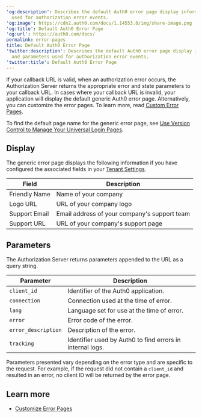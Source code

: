 ---
'og:description': Describes the default Auth0 error page display information and parameters
  used for authorization error events.
'og:image': https://cdn2.auth0.com/docs/1.14553.0/img/share-image.png
'og:title': Default Auth0 Error Page
'og:url': https://auth0.com/docs/
permalink: error-pages
title: Default Auth0 Error Page
'twitter:description': Describes the default Auth0 error page display information
  and parameters used for authorization error events.
'twitter:title': Default Auth0 Error Page
---
If your callback URL is valid, when an authorization error occurs, the <Tooltip tip="Authorization Server: Centralized server that contributes to defining the boundaries of a user’s access. For example, your authorization server can control the data, tasks, and features available to a user." cta="View Glossary" href="/docs/glossary?term=Authorization+Server">Authorization Server</Tooltip> returns the appropriate error and state parameters to your callback URL. In cases where your callback URL is invalid, your application will display the default generic Auth0 error page. Alternatively, you can customize the error pages. To learn more, read [Custom Error Pages](/docs/customize/login-pages/custom-error-pages).

To find the default page name for the generic error page, see [Use Version Control to Manage Your Universal Login Pages](/docs/customize/login-pages/classic-login/version-control).

## Display

The generic error page displays the following information if you have configured the associated fields in your [Tenant Settings](https://manage.auth0.com/#/tenant/).

<table class="table"><thead>
<tr>
<th>Field</th>
<th>Description</th>
</tr>
</thead>
<tbody>
<tr>
<td>Friendly Name</td>
<td>Name of your company</td>
</tr>
<tr>
<td>Logo URL</td>
<td>URL of your company logo</td>
</tr>
<tr>
<td>Support Email</td>
<td>Email address of your company's support team</td>
</tr>
<tr>
<td>Support URL</td>
<td>URL of your company's support page</td>
</tr>
</tbody>
</table>

## Parameters

The Authorization Server returns parameters appended to the URL as a query string.

<table class="table"><thead>
<tr>
<th><strong>Parameter</strong></th>
<th><strong>Description</strong></th>
</tr>
</thead>
<tbody>
<tr>
<td><code>client_id</code></td>
<td>Identifier of the Auth0 application.</td>
</tr>
<tr>
<td><code>connection</code></td>
<td>Connection used at the time of error.</td>
</tr>
<tr>
<td><code>lang</code></td>
<td>Language set for use at the time of error.</td>
</tr>
<tr>
<td><code>error</code></td>
<td>Error code of the error.</td>
</tr>
<tr>
<td><code>error_description</code></td>
<td>Description of the error.</td>
</tr>
<tr>
<td><code>tracking</code></td>
<td>Identifier used by Auth0 to find errors in internal logs.</td>
</tr>
</tbody>
</table>

Parameters presented vary depending on the error type and are specific to the request. For example, if the request did not contain a `client_id` and resulted in an error, no <Tooltip tip="Client ID: Identification value given to your registered resource from Auth0." cta="View Glossary" href="/docs/glossary?term=client+ID">client ID</Tooltip> will be returned by the error page.

## Learn more

* [Customize Error Pages](/docs/customize/login-pages/custom-error-pages)